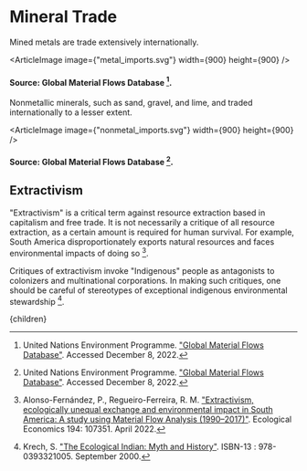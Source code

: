 


# Mineral Trade

Mined metals are trade extensively internationally.

<ArticleImage image={"metal_imports.svg"} width={900} height={900} />
#### Source: Global Material Flows Database [^3].

Nonmetallic minerals, such as sand, gravel, and lime, and traded internationally to a lesser extent.

<ArticleImage image={"nonmetal_imports.svg"} width={900} height={900} />
#### Source: Global Material Flows Database [^3].

## Extractivism

"Extractivism" is a critical term against resource extraction based in capitalism and free trade. It is not necessarily a critique of all resource extraction, as a certain amount is required for human survival. For example, South America disproportionately exports natural resources and faces environmental impacts of doing so [^1].

Critiques of extractivism invoke "Indigenous" people as antagonists to colonizers and multinational corporations. In making such critiques, one should be careful of stereotypes of exceptional indigenous environmental stewardship [^2].

[^1]: Alonso-Fernández, P., Regueiro-Ferreira, R. M. ["Extractivism, ecologically unequal exchange and environmental impact in South America: A study using Material Flow Analysis (1990–2017)"](https://www.sciencedirect.com/science/article/pii/S0921800922000131). Ecological Economics 194: 107351. April 2022.

[^2]: Krech, S. ["The Ecological Indian: Myth and History"](https://www.amazon.com/Ecological-Indian-Myth-History/dp/0393321002). ISBN-13 ‏:‎ 978-0393321005. September 2000.

[^3]: United Nations Environment Programme. ["Global Material Flows Database"](https://www.resourcepanel.org/global-material-flows-database). Accessed December 8, 2022.

  <Article 
    focusAreaUrl={focusAreaUrl} 
    hierarchy={hierarchy} 
    site={site}
  >
    {children}
  </Article>